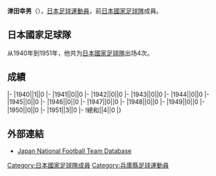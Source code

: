 {{Infobox football biography
|name=津田幸男
|image=
|fullname=津田幸男
|birth_date={{Birth date|1917|8|15}}
|cityofbirth=[[兵庫縣|兵庫縣]]
|countryofbirth=[[日本|日本]]
|dateofdeath={{Death date and age|1979|4|17|1917|8|15}}
|height=
|position=[[守門員_(足球)|守門員]]
|currentclub=
|years=
|clubs=
|caps(goals)=
|nationalyears=1940-1951
|nationalteam=[[日本國家足球隊|日本]]
|nationalcaps(goals)=4 (0)
}}
'''津田幸男'''（{{Bd|1917年|8月15日|1979年|4月17日}}），[[日本|日本]][[足球|足球]][[運動員|運動員]]，前[[日本國家足球隊|日本國家足球隊]]成員。

==日本國家足球隊==
从1940年到1951年，他共为[[日本國家足球隊|日本國家足球隊]]出场4次。

==成績==
{{Football player national team statistics|JPN}}
|-
|1940||1||0
|-
|1941||0||0
|-
|1942||0||0
|-
|1943||0||0
|-
|1944||0||0
|-
|1945||0||0
|-
|1946||0||0
|-
|1947||0||0
|-
|1948||0||0
|-
|1949||0||0
|-
|1950||0||0
|-
|1951||3||0
|-
!總和||4||0
|}

==外部連結==
{{Reflist}}
*[https://web.archive.org/web/20130921141254/http://www.japannationalfootballteam.com/en/players/tsuda_yukio.html Japan National Football Team Database]

{{Japan-sport-bio-stub}}
{{Soccer-player-stub}}
[[Category:日本國家足球隊成員|Category:日本國家足球隊成員]]
[[Category:兵庫縣足球運動員|Category:兵庫縣足球運動員]]